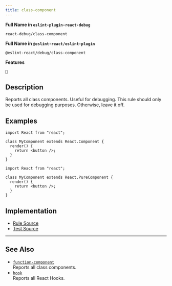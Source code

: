 ```yaml
---
title: class-component
---
```


**Full Name in `eslint-plugin-react-debug`**

```plain copy
react-debug/class-component
```

**Full Name in `@eslint-react/eslint-plugin`**

```plain copy
@eslint-react/debug/class-component
```

**Features**

`🐞`

## Description

Reports all class components. Useful for debugging. This rule should only be used for debugging purposes. Otherwise, leave it off.

## Examples

```tsx
import React from "react";

class MyComponent extends React.Component {
  render() {
    return <button />;
  }
}
```

```tsx
import React from "react";

class MyComponent extends React.PureComponent {
  render() {
    return <button />;
  }
}
```

## Implementation

- [Rule Source](https://github.com/Rel1cx/eslint-react/tree/main/packages/plugins/eslint-plugin-react-debug/src/rules/class-component.ts)
- [Test Source](https://github.com/Rel1cx/eslint-react/tree/main/packages/plugins/eslint-plugin-react-debug/src/rules/class-component.spec.ts)

---

## See Also

- [`function-component`](./debug-function-component)\
  Reports all class components.
- [`hook`](./debug-hook)\
  Reports all React Hooks.
